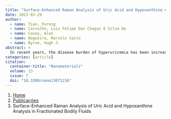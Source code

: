 ```yaml
---
title: "Surface-Enhanced Raman Analysis of Uric Acid and Hypoxanthine Analysis in Fractionated Bodily Fluids"
date: 2023-03-29
author:
  - name: Tian, Furong
  - name: Carvalho, Luis Felipe Das Chagas E Silva De
  - name: Casey, Alan
  - name: Nogueira, Marcelo Saito
  - name: Byrne, Hugh J.
abstract: > 
  In recent years, the disease burden of hyperuricemia has been increasing, especially in high-income countries and the economically developing world with a Western lifestyle. Abnormal levels of uric acid and hypoxanthine are associated with many diseases, and therefore, to demonstrate improved methods of uric acid and hypoxanthine detection, three different bodily fluids were analysed using surface-enhanced Raman spectroscopy (SERS) and high-performance liquid chromatography (HPLC). Gold nanostar suspensions were mixed with series dilutions of uric acid and hypoxanthine, 3 kDa centrifugally filtered human blood serum, urine and saliva. The results show that gold nanostars enable the quantitative detection of the concentration of uric acid and hypoxanthine in the range 5–50 μg/mL and 50–250 ng/mL, respectively. The peak areas of HPLC and maximum peak intensity of SERS have strongly correlated, notably with the peaks of uric acid and hypoxanthine at 1000 and 640 cm−1, respectively. The r2 is 0.975 and 0.959 for uric acid and hypoxanthine, respectively. Each of the three body fluids has a number of spectral features in common with uric acid and hypoxanthine. The large overlap of the spectral bands of the SERS of uric acid against three body fluids at spectra peaks were at 442, 712, 802, 1000, 1086, 1206, 1343, 1436 and 1560 cm−1. The features at 560, 640, 803, 1206, 1290 and 1620 cm−1 from hypoxanthine were common to serum, saliva and urine. There is no statistical difference between HPLC and SERS for determination of the concentration of uric acid and hypoxanthine (p textgreater 0.05). For clinical applications, 3 kDa centrifugal filtration followed by SERS can be used for uric acid and hypoxanthine screening is, which can be used to reveal the subtle abnormalities enhancing the great potential of vibrational spectroscopy as an analytical tool. Our work supports the hypnosis that it is possible to obtain the specific concentration of uric acid and hypoxanthine by comparing the SER signals of serum, saliva and urine. In the future, the analysis of other biofluids can be employed to detect biomarkers for the diagnosis of systemic pathologies.
categories: [article]
citation: 
  container-title: "Nanomaterials"
  volume: 13
  issue: 7
  doi: "10.3390/nano13071216"
---
```


```{=html}
<nav aria-label="breadcrumb">
  <ol class="breadcrumb">
    <li class="breadcrumb-item"><a href="../../index.html">Home</a></li>
    <li class="breadcrumb-item"><a href="../index.html">Publicações</a></li>
    <li class="breadcrumb-item active" aria-current="page">Surface-Enhanced Raman Analysis of Uric Acid and Hypoxanthine Analysis in Fractionated Bodily Fluids</li>
  </ol>
</nav>
```
